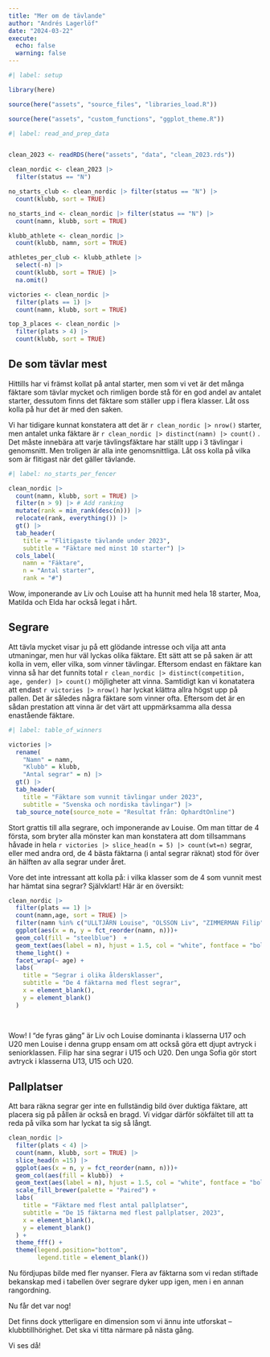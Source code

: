 ```yaml
---
title: "Mer om de tävlande"
author: "Andrés Lagerlöf"
date: "2024-03-22"
execute: 
  echo: false
  warning: false
---
```


```r
#| label: setup

library(here)

source(here("assets", "source_files", "libraries_load.R"))

source(here("assets", "custom_functions", "ggplot_theme.R"))
```

```r
#| label: read_and_prep_data


clean_2023 <- readRDS(here("assets", "data", "clean_2023.rds"))

clean_nordic <- clean_2023 |> 
  filter(status == "N")

no_starts_club <- clean_nordic |> filter(status == "N") |> 
  count(klubb, sort = TRUE)

no_starts_ind <- clean_nordic |> filter(status == "N") |> 
  count(namn, klubb, sort = TRUE)

klubb_athlete <- clean_nordic |>  
  count(klubb, namn, sort = TRUE)

athletes_per_club <- klubb_athlete |> 
  select(-n) |> 
  count(klubb, sort = TRUE) |> 
  na.omit()

victories <- clean_nordic |> 
  filter(plats == 1) |> 
  count(namn, klubb, sort = TRUE)

top_3_places <- clean_nordic |> 
  filter(plats > 4) |> 
  count(klubb, sort = TRUE)
```

## De som tävlar mest

Hittills har vi främst kollat på antal starter, men som vi vet är det många fäktare som tävlar mycket och rimligen borde stå för en god andel av antalet starter, dessutom finns det fäktare som ställer upp i flera klasser. Låt oss kolla på hur det är med den saken.

Vi har tidigare kunnat konstatera att det är `r clean_nordic |> nrow()` starter, men antalet unka fäktare är `r clean_nordic |> distinct(namn) |> count()` . Det måste innebära att varje tävlingsfäktare har ställt upp i 3 tävlingar i genomsnitt. Men troligen är alla inte genomsnittliga. Låt oss kolla på vilka som är flitigast när det gäller tävlande.

```r
#| label: no_starts_per_fencer

clean_nordic |>
  count(namn, klubb, sort = TRUE) |> 
  filter(n > 9) |> # Add ranking
  mutate(rank = min_rank(desc(n))) |>
  relocate(rank, everything()) |>
  gt() |>
  tab_header(
    title = "Flitigaste tävlande under 2023", 
    subtitle = "Fäktare med minst 10 starter") |>
  cols_label(
    namn = "Fäktare", 
    n = "Antal starter", 
    rank = "#")

```

Wow, imponerande av Liv och Louise att ha hunnit med hela 18 starter, Moa, Matilda och Elda har också legat i hårt.

## Segrare

Att tävla mycket visar ju på ett glödande intresse och vilja att anta utmaningar, men hur väl lyckas olika fäktare. Ett sätt att se på saken är att kolla in vem, eller vilka, som vinner tävlingar. Eftersom endast en fäktare kan vinna så har det funnits total `r clean_nordic |> distinct(competition, age, gender) |> count()` möjligheter att vinna. Samtidigt kan vi konatatera att endast `r victories |> nrow()` har lyckat klättra allra högst upp på pallen. Det är således några fäktare som vinner ofta. Eftersom det är en sådan prestation att vinna är det värt att uppmärksamma alla dessa enastående fäktare.

```r
#| label: table_of_winners

victories |> 
  rename(
    "Namn" = namn,
    "Klubb" = klubb,
    "Antal segrar" = n) |> 
  gt() |> 
  tab_header(
    title = "Fäktare som vunnit tävlingar under 2023",
    subtitle = "Svenska och nordiska tävlingar") |> 
  tab_source_note(source_note = "Resultat från: OphardtOnline")

```

Stort grattis till alla segrare, och imponerande av Louise. Om man tittar de 4 första, som bryter alla mönster kan man konstatera att dom tillsammans håvade in hela `r victories |> slice_head(n = 5) |> count(wt=n)` segrar, eller med andra ord, de 4 bästa fäktarna (i antal segrar räknat) stod för över än hälften av alla segrar under året.

Vore det inte intressant att kolla på: i vilka klasser som de 4 som vunnit mest har hämtat sina segrar? Självklart! Här är en översikt:

```r
clean_nordic |> 
  filter(plats == 1) |> 
  count(namn,age, sort = TRUE) |> 
  filter(namn %in% c("ULLTJÄRN Louise", "OLSSON Liv", "ZIMMERMAN Filip", "ANDERSSON Sophia")) |>
  ggplot(aes(x = n, y = fct_reorder(namn, n)))+
  geom_col(fill = "steelblue")  +
  geom_text(aes(label = n), hjust = 1.5, col = "white", fontface = "bold") +
  theme_light() +
  facet_wrap(~ age) +
  labs(
    title = "Segrar i olika åldersklasser",
    subtitle = "De 4 fäktarna med flest segrar",
    x = element_blank(),
    y = element_blank()
  )
  
  
```

Wow! I "de fyras gäng" är Liv och Louise dominanta i klasserna U17 och U20 men Louise i denna grupp ensam om att också göra ett djupt avtryck i seniorklassen. Filip har sina segrar i U15 och U20. Den unga Sofia gör stort avtryck i klasserna U13, U15 och U20.

## Pallplatser

Att bara räkna segrar ger inte en fullständig bild över duktiga fäktare, att placera sig på pållen är också en bragd. Vi vidgar därför sökfältet till att ta reda på vilka som har lyckat ta sig så långt.

```r
clean_nordic |> 
  filter(plats < 4) |> 
  count(namn, klubb, sort = TRUE) |> 
  slice_head(n =15) |> 
  ggplot(aes(x = n, y = fct_reorder(namn, n)))+
  geom_col(aes(fill = klubb))  +
  geom_text(aes(label = n), hjust = 1.5, col = "white", fontface = "bold") +
  scale_fill_brewer(palette = "Paired") +
  labs(
    title = "Fäktare med flest antal pallplatser",
    subtitle = "De 15 fäktarna med flest pallplatser, 2023",
    x = element_blank(),
    y = element_blank()
  ) +
  theme_fff() +
  theme(legend.position="bottom",
        legend.title = element_blank())
```

Nu fördjupas bilde med fler nyanser. Flera av fäktarna som vi redan stiftade bekanskap med i tabellen över segrare dyker upp igen, men i en annan rangordning.

Nu får det var nog!

Det finns dock ytterligare en dimension som vi ännu inte utforskat – klubbtillhörighet. Det ska vi titta närmare på nästa gång.

Vi ses då!
